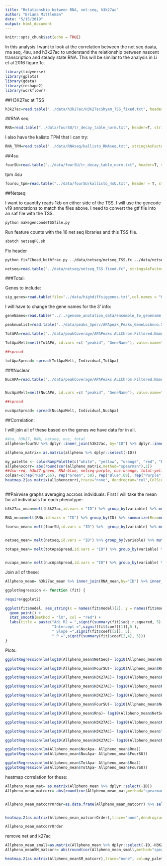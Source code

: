 ```yaml
---
title: "Relationship between RNA, net-seq, h3k27ac"
author: "Briana Mittleman"
date: "5/15/2019"
output: html_document
---
```


```r
knitr::opts_chunk$set(echo = TRUE)
```

In this analysis I want to look at the correlation between the net seq daata, rna seq, 4su, and h3k27ac to understand the relationship between nascent transcription and steady state RNA. This will be similar to the analysis in Li et al 2016 figure 1c.  

```r
library(tidyverse)
library(gplots)
library(gdata)
library(reshape2)
library(workflowr)
```

##H3K27ac at TSS  


```r
h3k27ac=read.table("../data/h3k27ac/H3K27acShyam_TSS_fixed.txt", header = T,stringsAsFactors = F)%>% dplyr::select(-Chr, -Start, -End,-Strand, -Length) %>% dplyr::rename("ID"= Geneid)
```


##RNA seq


```r
RNA=read.table("../data/fourSU/tr_decay_table_norm.txt", header=T, stringsAsFactors = F)%>%  dplyr::select(gene_id,contains("RNAseq_14000")) %>%  dplyr::rename("ID"=gene_id)
```
I also have the kalisto TPM that I can try:  

```r
RNA_TPM=read.table('../data/RNAseq/kallisto_RNAseq.txt', stringsAsFactors = F,header = T) %>% dplyr::rename("ID"=gene)
```


##4su  

```r
fourSU=read.table("../data/fourSU/tr_decay_table_norm.txt", header=T, stringsAsFactors = F)%>%  dplyr::select(gene_id,contains("4su_30")) %>% dplyr::rename("ID"=gene_id)
```

tpm 4su

```r
foursu_tpm=read.table("../data/fourSU/kallisto_4sU.txt", header = T, stringsAsFactors = F) %>% dplyr::rename("ID"=gene)
```


##Netseq  

I want to quantify reads 1kb on either side of the TSS. I will use the gencode v19 annotations to match the files above. I need to convert the gtf file into an saf file with the TSS.  

```bash
python makegencondeTSSfile.py
```
Run feature counts with the 16 net seq libraries and this TSS file.  

```bash
sbatch netseqFC.sh
```
Fix header 
```bash
python fixFChead_bothfrac.py ../data/netseq/netseq_TSS.fc ../data/netseq/netseq_TSS.fixed.fc
```


```r
netseq=read.table("../data/netseq/netseq_TSS.fixed.fc", stringsAsFactors = F, header = T) %>% dplyr::select(-Chr, -Strand, -Start, -Length, -End) %>% dplyr::rename("ID"=Geneid)
```

###Total:

Genes to include: 
```r
sig_genes=read.table(file="../data/highdiffsiggenes.txt",col.names = "GeneName")
```

I will have to change the gene names for the 3' info:  
```r
geneNames=read.table("../../genome_anotation_data/ensemble_to_genename.txt", sep="\t", col.names = c('geneid', 'GeneName', 'source' ),stringsAsFactors = F) %>% dplyr::select(-source)
```

```r
peaknumlist=read.table("../data/peaks_5perc/APApeak_Peaks_GeneLocAnno.5perc.bed", stringsAsFactors = F, header=F, col.names = c("chr", "start","end", "id", "score", "strand"))  %>% separate(id, into=c("peaknum", "geneid"), sep=":") %>% mutate(peakid=paste("peak", peaknum,sep=""))

TotAPA=read.table("../data/peakCoverage/APAPeaks.ALLChrom.Filtered.Named.GeneLocAnnoPARSED.Total.Quant.Fixed.fc", stringsAsFactors = F, header = T) %>%  dplyr::select(-Chr, -Start, -End, -Strand, -Length) %>% separate(Geneid, into=c("peakid","chrom", "start", "end", "strand", "geneID"),sep=":")  %>% separate(geneID,into=c("GeneName", "loc"),sep="_") %>% inner_join(sig_genes, by="GeneName")%>%  dplyr::semi_join(peaknumlist, by="peakid") %>%  dplyr::select(-chrom , -start, -end, -strand, -loc)

TotApaMelt=melt(TotAPA, id.vars =c( "peakid", "GeneName"), value.name="count", variable.name="Ind") %>% separate(Ind, into=c('Individual', 'fraction') ,sep="_")%>% dplyr::select(peakid, GeneName, Individual, count) %>% inner_join(geneNames,by="GeneName") %>% group_by(Individual,geneid) %>% summarize(TotApa=sum(count)) %>% ungroup() %>% dplyr::rename("ID"=geneid)  %>% mutate(Individual=paste("TotAPA_", Individual, sep=""))

##spread

totApaSpread= spread(TotApaMelt, Individual,TotApa)
```

###Nuclear  
```r

NucAPA=read.table("../data/peakCoverage/APAPeaks.ALLChrom.Filtered.Named.GeneLocAnnoPARSED.Nuclear.Quant.Fixed.fc", stringsAsFactors = F, header = T) %>%  dplyr::select(-Chr, -Start, -End, -Strand, -Length) %>% separate(Geneid, into=c("peakid","chrom", "start", "end", "strand", "geneID"),sep=":")  %>% separate(geneID,into=c("GeneName", "loc"),sep="_") %>% inner_join(sig_genes, by="GeneName")%>%  dplyr::semi_join(peaknumlist, by="peakid") %>%  dplyr::select(-chrom , -start, -end, -strand, -loc)


NucApaMelt=melt(NucAPA, id.vars =c( "peakid", "GeneName"), value.name="count", variable.name="Ind") %>% separate(Ind, into=c('Individual', 'fraction') ,sep="_")%>% dplyr::select(peakid, GeneName, Individual, count) %>% inner_join(geneNames,by="GeneName") %>% group_by(Individual,geneid) %>% summarize(NucApa=sum(count)) %>% ungroup() %>% dplyr::rename("ID"=geneid)  %>% mutate(Individual=paste("NucAPA_", Individual, sep=""))

##spread

nucApaSpread= spread(NucApaMelt, Individual,NucApa)
```

##Correlation:

I will join all of these based on the genes we have data for in all. 

```r
#4su, h3k27, RNA, netseq, nuc, total
allpheno=fourSU %>% dplyr::inner_join(h3k27ac, by="ID") %>% dplyr::inner_join(RNA, by="ID") %>% dplyr::inner_join(netseq, by="ID") %>%  dplyr::inner_join(nucApaSpread, by="ID") %>%  dplyr::inner_join(totApaSpread, by="ID") 
```

```r
allpheno_matrix= as.matrix(allpheno %>% dplyr::select(-ID))
```

```r

my_palette <- colorRampPalette(c("white", "yellow", "orange", "red", "black"))(n = 100)
allphenocorr= abs(round(cor(allpheno_matrix,method="spearman"),2))
##4su-red, h3k27-green, RNA-blue, netseq-purple, nuc-orange, total-yellow
colBar=c(rep("Red",65), rep("Green", 59), rep("Blue",69), rep("Purple", 16),rep("Orange", 52),rep("Yellow", 52))
heatmap.2(as.matrix(allphenocorr),trace="none", dendrogram='col',ColSideColors=colBar, col=my_palette)
          
```

##Pairwise graphs averaging accross indviduals:
First I will take the mean for all individuals for each phenotype:  


```r
h3k27ac_mean=melt(h3k27ac,id.vars = "ID") %>% group_by(variable) %>% mutate(sumInd=sum(value)) %>% ungroup() %>% mutate(normVal=value/sumInd) %>% group_by(ID) %>% summarize(H3K27AC=mean(normVal))%>% filter(H3K27AC!=0)

RNA_mean=melt(RNA,id.vars = "ID") %>% group_by(ID) %>% summarize(Rna=mean(value)) %>% filter(Rna!=0)

foursu_mean= melt(fourSU,id.vars = "ID") %>%  group_by(variable) %>% mutate(sumInd=sum(value)) %>% ungroup() %>% mutate(normVal=value/sumInd) %>% group_by(ID) %>% summarize(FourSU=mean(normVal))%>% filter(FourSU!=0)
  

netseq_mean= melt(netseq,id.vars = "ID") %>% group_by(variable) %>% mutate(sumInd=sum(value)) %>% ungroup() %>% mutate(normVal=value/sumInd) %>% group_by(ID) %>% summarize(NetSeq=mean(normVal))%>% filter(NetSeq!=0)

totapa_mean= melt(totApaSpread,id.vars = "ID") %>% group_by(variable) %>% mutate(sumInd=sum(value)) %>% ungroup() %>% mutate(normVal=value/sumInd) %>% group_by(ID) %>% summarize(TotApa=mean(normVal))%>% filter(TotApa!=0)


nucapa_mean= melt(nucApaSpread,id.vars = "ID") %>% group_by(variable) %>% mutate(sumInd=sum(value)) %>% ungroup() %>% mutate(normVal=value/sumInd) %>% group_by(ID) %>% summarize(NucApa=mean(normVal))%>% filter(NucApa!=0)

```

Join all of these:

```r
Allpheno_mean= h3k27ac_mean %>% inner_join(RNA_mean,by="ID") %>% inner_join(foursu_mean, by="ID") %>%   inner_join(netseq_mean, by="ID") %>% inner_join(totapa_mean, by="ID")  %>%inner_join(nucapa_mean, by="ID")

```


```r
ggplotRegression <- function (fit) {

require(ggplot2)

ggplot(fit$model, aes_string(x = names(fit$model)[2], y = names(fit$model)[1])) + 
  geom_point() +
  stat_smooth(method = "lm", col = "red") +
  labs(title = paste("Adj R2 = ",signif(summary(fit)$adj.r.squared, 5),
                     "Intercept =",signif(fit$coef[[1]],5 ),
                     " Slope =",signif(fit$coef[[2]], 5),
                     " P =",signif(summary(fit)$coef[2,4], 5)))
}
```


Plots:

```r

ggplotRegression(lm(log10(Allpheno_mean$NetSeq)~ log10(Allpheno_mean$Rna)))
```

```r
ggplotRegression(lm(log10(Allpheno_mean$FourSU)~ log10(Allpheno_mean$Rna)))
```

```r
ggplotRegression(lm(log10(Allpheno_mean$H3K27AC)~ log10(Allpheno_mean$Rna)))
```
```r
ggplotRegression(lm(log10(Allpheno_mean$H3K27AC)~ log10(Allpheno_mean$NetSeq)))
```
```r
ggplotRegression(lm(log10(Allpheno_mean$H3K27AC)~ log10(Allpheno_mean$FourSU)))
```

```r
ggplotRegression(lm(log10(Allpheno_mean$FourSU)~ log10(Allpheno_mean$NetSeq)))
```

```r
ggplotRegression(lm(log10(Allpheno_mean$Rna)~ log10(Allpheno_mean$NetSeq)))
```

```r
ggplotRegression(lm(log10(Allpheno_mean$H3K27AC)~ log10(Allpheno_mean$NetSeq)))
```

```r
ggplotRegression(lm(log10(Allpheno_mean$H3K27AC)~ log10(Allpheno_mean$TotApa)))
```

```r
ggplotRegression(lm(log10(Allpheno_mean$H3K27AC)~ log10(Allpheno_mean$NucApa)))
```


```r
ggplotRegression(lm(Allpheno_mean$NucApa~ Allpheno_mean$Rna))
ggplotRegression(lm(Allpheno_mean$NucApa~ Allpheno_mean$FourSU))
```
```r
ggplotRegression(lm(Allpheno_mean$TotApa~ Allpheno_mean$Rna))
ggplotRegression(lm(Allpheno_mean$TotApa~ Allpheno_mean$FourSU))
```
heatmap correlation for these:

```r
Allpheno_mean_mat= as.matrix(Allpheno_mean %>% dplyr::select(-ID))
Allpheno_mean_matcorr= abs(round(cor(Allpheno_mean_mat,method="spearman"),2))


Allpheno_mean_matcorrOrder=as.data.frame(Allpheno_mean_matcorr) %>% select(NetSeq, H3K27AC,NucApa,TotApa,FourSU,Rna)


heatmap.2(as.matrix(Allpheno_mean_matcorrOrder),trace="none",dendrogram = "none", col=my_palette,Colv = F)
```

```r
Allpheno_mean_matcorrOrder
```


remove net and k27ac 

```r
Allpheno_mean_small=as.matrix(Allpheno_mean %>% dplyr::select(-ID,-H3K27AC,-NetSeq))
Allpheno_meanSM_matcorr= abs(round(cor(Allpheno_mean_small,method="spearman"),2))

heatmap.2(as.matrix(Allpheno_meanSM_matcorr),trace="none", col=my_palette, ,dendrogram = "none")
```

